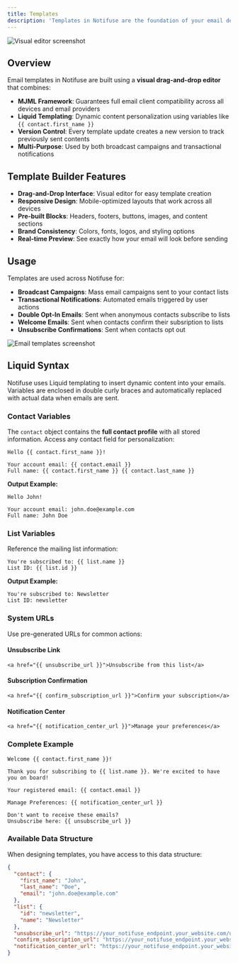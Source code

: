 ```yaml
---
title: Templates
description: 'Templates in Notifuse are the foundation of your email design system. They provide reusable, responsive email layouts that can be personalized with dynamic content using Liquid templating and built with MJML components for perfect cross-client compatibility.'
---
```


<img src="/assets/screenshots/editor.png" alt="Visual editor screenshot" />

## Overview

Email templates in Notifuse are built using a **visual drag-and-drop editor** that combines:

- **MJML Framework**: Guarantees full email client compatibility across all devices and email providers
- **Liquid Templating**: Dynamic content personalization using variables like `{{ contact.first_name }}`
- **Version Control**: Every template update creates a new version to track previously sent contents
- **Multi-Purpose**: Used by both broadcast campaigns and transactional notifications

## Template Builder Features

- **Drag-and-Drop Interface**: Visual editor for easy template creation
- **Responsive Design**: Mobile-optimized layouts that work across all devices
- **Pre-built Blocks**: Headers, footers, buttons, images, and content sections
- **Brand Consistency**: Colors, fonts, logos, and styling options
- **Real-time Preview**: See exactly how your email will look before sending

## Usage

Templates are used across Notifuse for:

- **Broadcast Campaigns**: Mass email campaigns sent to your contact lists
- **Transactional Notifications**: Automated emails triggered by user actions
- **Double Opt-In Emails**: Sent when anonymous contacts subscribe to lists
- **Welcome Emails**: Sent when contacts confirm their subsription to lists
- **Unsubscribe Confirmations**: Sent when contacts opt out

<img src="/assets/screenshots/templates.png" alt="Email templates screenshot" />

## Liquid Syntax

Notifuse uses Liquid templating to insert dynamic content into your emails. Variables are enclosed in double curly braces and automatically replaced with actual data when emails are sent.

### Contact Variables

The `contact` object contains the **full contact profile** with all stored information. Access any contact field for personalization:

```liquid
Hello {{ contact.first_name }}!

Your account email: {{ contact.email }}
Full name: {{ contact.first_name }} {{ contact.last_name }}
```

**Output Example:**

```
Hello John!

Your account email: john.doe@example.com
Full name: John Doe
```

### List Variables

Reference the mailing list information:

```liquid
You're subscribed to: {{ list.name }}
List ID: {{ list.id }}
```

**Output Example:**

```
You're subscribed to: Newsletter
List ID: newsletter
```

### System URLs

Use pre-generated URLs for common actions:

#### Unsubscribe Link

```liquid
<a href="{{ unsubscribe_url }}">Unsubscribe from this list</a>
```

#### Subscription Confirmation

```liquid
<a href="{{ confirm_subscription_url }}">Confirm your subscription</a>
```

#### Notification Center

```liquid
<a href="{{ notification_center_url }}">Manage your preferences</a>
```

### Complete Example

```liquid
Welcome {{ contact.first_name }}!

Thank you for subscribing to {{ list.name }}. We're excited to have you on board!

Your registered email: {{ contact.email }}

Manage Preferences: {{ notification_center_url }}

Don't want to receive these emails?
Unsubscribe here: {{ unsubscribe_url }}
```

### Available Data Structure

When designing templates, you have access to this data structure:

```json
{
  "contact": {
    "first_name": "John",
    "last_name": "Doe",
    "email": "john.doe@example.com"
  },
  "list": {
    "id": "newsletter",
    "name": "Newsletter"
  },
  "unsubscribe_url": "https://your_notifuse_endpoint.your_website.com/unsubscribe?email=john.doe@example.com&lid=newsletter&email_hmac=abc123",
  "confirm_subscription_url": "https://your_notifuse_endpoint.your_website.com/notification-center?action=confirm&email=john.doe@example.com&lid=newsletter&email_hmac=abc123",
  "notification_center_url": "https://your_notifuse_endpoint.your_website.com/notification-center?email=john.doe@example.com&email_hmac=abc123&wid=workspace123"
}
```
